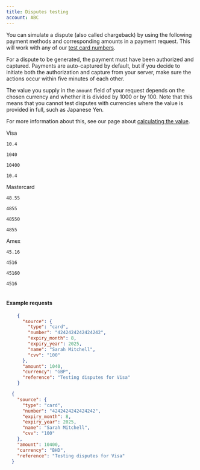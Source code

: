 ```yaml
---
title: Disputes testing
account: ABC
---
```



You can simulate a dispute (also called chargeback) by using the following payment methods and corresponding amounts in a payment request. This will work with any of our [test card numbers](/pages/createpage.action?spaceKey=DRAFT&title=Test+card+numbers).

<TipBox variant="note">

For a dispute to be generated, the payment must have been authorized and captured. Payments are auto-captured by default, but if you decide to initiate both the authorization and capture from your server, make sure the actions occur within five minutes of each other.

</TipBox>

The value you supply in the `amount` field of your request depends on the chosen currency and whether it is divided by 1000 or by 100. Note that this means that you cannot test disputes with currencies where the value is provided in full, such as Japanese Yen.

<TipBox>

For more information about this, see our page about [calculating the value](/resources/calculating-the-value).

</TipBox>

<Table>
<TableHead headers={[
  'Payment method',
  'Amount in local currency',
  'Value to supply for USD (will be divided by 100)',
  'Value to supply for BHD (will be divided by 1000)',
  'Dispute reason code triggered'
]} />
<TableBody>
<TableRow>
<TableCell>

Visa

</TableCell>
<TableCell>

`10.4`

</TableCell>
<TableCell>

`1040`

</TableCell>
<TableCell>

`10400`

</TableCell>
<TableCell>

`10.4`

</TableCell>
</TableRow>
<TableRow>
<TableCell>

Mastercard

</TableCell>
<TableCell>

`48.55`

</TableCell>
<TableCell>

`4855`

</TableCell>
<TableCell>

`48550`

</TableCell>
<TableCell>

`4855`

</TableCell>
</TableRow>
<TableRow>
<TableCell>

Amex

</TableCell>
<TableCell>

`45.16`

</TableCell>
<TableCell>

`4516`

</TableCell>
<TableCell>

`45160`

</TableCell>
<TableCell>

`4516`

</TableCell>
</TableRow>
</TableBody>
</Table>

#### Example requests

<tabs>
<tab title="GBP" active>

```json
    {
      "source": {
        "type": "card",
        "number": "4242424242424242",
        "expiry_month": 8,
        "expiry_year": 2025,
        "name": "Sarah Mitchell",
        "cvv": "100"
      },
      "amount": 1040,
      "currency": "GBP",
      "reference": "Testing disputes for Visa"
    }
```

</tab>
<tab title="BHD">

```json
  {
    "source": {
      "type": "card",
      "number": "4242424242424242",
      "expiry_month": 8,
      "expiry_year": 2025,
      "name": "Sarah Mitchell",
      "cvv": "100"
    },
    "amount": 10400,
    "currency": "BHD",
    "reference": "Testing disputes for Visa"
  }
```

</tab>
</tabs>
